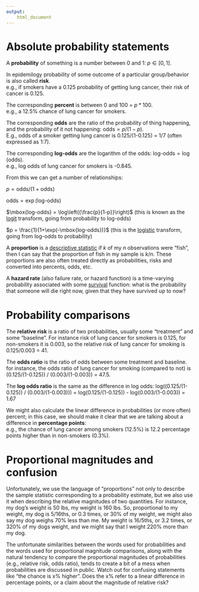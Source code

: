 ```yaml
---
output: 
    html_document
---
```


# Absolute probability statements

A **probability** of something is a number between 0 and 1: $p \in [0,1]$.  

In epidemilogy probability of some outcome of a particular group/behavior is also called **risk**.    
e.g., if smokers have a 0.125 probability of getting lung cancer, their risk of cancer is 0.125.

The corresponding **percent** is between 0 and 100 = $p*100$.   
e.g., a 12.5% chance of lung cancer for smokers.

The corresponding **odds** are the ratio of the probability of thing happening, and the probability of it not happening: $\mbox{odds} = p/(1-p)$.   
E.g., odds of a smoker getting lung cancer is 0.125/(1-0.125) = 1/7 (often expressed as 1:7).

The corresponding **log-odds** are the logarithm of the odds: $\mbox{log-odds} = \log(\mbox{odds})$.    
e.g., log odds of lung cancer for smokers is -0.845.

From this we can get a number of relationships:

$p = \mbox{odds}/(1+\mbox{odds})$

$\mbox{odds} = \exp(\mbox{log-odds})$

$\mbox{log-odds} = \log\left({\frac{p}{1-p}}\right)$ (this is known as the [logit](https://en.wikipedia.org/wiki/Logit) transform, going from probability to log-odds)

$p = \frac{1}{1+\exp(-\mbox{log-odds})}$ (this is the [logistic](https://en.wikipedia.org/wiki/Logistic_function) transform, going from log-odds to probability)

A **proportion** is a [descriptive statistic](../introduction/descriptive.html) if $k$ of my $n$ observations were "fish", then I can say that the proportion of fish in my sample is $k/n$.  These proportions are also often treated directly as probabilities, risks and converted into percents, odds, etc.  

A **hazard rate** (also failure rate, or hazard function) is a time-varying probability associated with some [survival](https://en.wikipedia.org/wiki/Survival_analysis) function: what is the probability that someone will die right now, given that they have survived up to now?


# Probability comparisons

The **relative risk** is a ratio of two probabilities, usually some "treatment" and some "baseline".  For instance risk of lung cancer for smokers is 0.125, for non-smokers it is 0.003, so the relative risk of lung cancer for smoking is 0.125/0.003 = 41.

The **odds ratio** is the ratio of odds between some treatment and baseline.    
for instance, the odds ratio of lung cancer for smoking (compared to not) is (0.125/(1-0.125)) / (0.003/(1-0.003)) = 47.5.

The **log odds ratio** is the same as the difference in log odds:
log((0.125/(1-0.125)) / (0.003/(1-0.003))) = log(0.125/(1-0.125)) - log(0.003/(1-0.003)) = 1.67

We might also calculate the linear difference in probabilities (or more often) percent; in this case, we should make it clear that we are talking about a difference in **percentage points**:    
e.g., the chance of lung cancer among smokers (12.5%) is 12.2 percentage points higher than in non-smokers (0.3%).

# Proportional magnitudes and confusion

Unfortunately, we use the language of "proportions" not only to describe the sample statistic corresponding to a probability estimate, but we also use it when describing the relative magnitudes of two quantities. For instance, my dog's weight is 50 lbs, my weight is 160 lbs.  So, proportional to my weight, my dog is 5/16ths, or 0.3 times, or 30% of my weight, we might also say my dog weighs 70% less than me. My weight is 16/5ths, or 3.2 times, or 320% of my dogs weight, and we might say that I weight 220% more than my dog.

The unfortunate similarities between the words used for probabilities and the words used for proportional magnitude comparisons, along with the natural tendency to compare the proportional magnitudes of probabilities (e.g., relative risk, odds ratio), tends to create a bit of a mess when probabilities are discussed in public.  Watch out for confusing statements like "the chance is x% higher".  Does the x% refer to a linear difference in percentage points, or a claim about the magnitude of relative risk?



